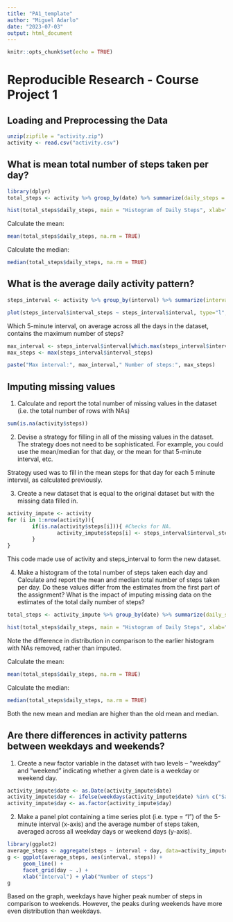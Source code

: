 ```yaml
---
title: "PA1_template"
author: "Miguel Adarlo"
date: "2023-07-03"
output: html_document
---
```


```r
knitr::opts_chunk$set(echo = TRUE)
```

# Reproducible Research - Course Project 1

## Loading and Preprocessing the Data
``` r
unzip(zipfile = "activity.zip")
activity <- read.csv("activity.csv")
```
## What is mean total number of steps taken per day?
``` r
library(dplyr)
total_steps <- activity %>% group_by(date) %>% summarize(daily_steps = sum(steps, na.rm = TRUE))

hist(total_steps$daily_steps, main = "Histogram of Daily Steps", xlab="Total Number of Steps Taken Each Day")
```
Calculate the mean:
``` r
mean(total_steps$daily_steps, na.rm = TRUE)
```
Calculate the median:
``` r
median(total_steps$daily_steps, na.rm = TRUE)
```
## What is the average daily activity pattern?
```r
steps_interval <- activity %>% group_by(interval) %>% summarize(interval_steps = mean(steps, na.rm = TRUE))

plot(steps_interval$interval_steps ~ steps_interval$interval, type="l", xlab = "Time Interval", ylab = "Average Number of Steps", main = "Steps per 5 Minute Interval")
```
Which 5-minute interval, on average across all the days in the dataset, contains the maximum number of steps?
``` r
max_interval <- steps_interval$interval[which.max(steps_interval$interval_steps)]
max_steps <- max(steps_interval$interval_steps)

paste("Max interval:", max_interval," Number of steps:", max_steps)
```
## Imputing missing values

1. Calculate and report the total number of missing values in the dataset (i.e. the total number of rows with NAs)
``` r
sum(is.na(activity$steps))
```
2. Devise a strategy for filling in all of the missing values in the dataset. The strategy does not need to be sophisticated. For example, you could use the mean/median for that day, or the mean for that 5-minute interval, etc.

Strategy used was to fill in the mean steps for that day for each 5 minute interval, as calculated previously.

3. Create a new dataset that is equal to the original dataset but with the missing data filled in.

``` r
activity_impute <- activity  
for (i in 1:nrow(activity)){
        if(is.na(activity$steps[i])){ #Checks for NA.
                activity_impute$steps[i] <- steps_interval$interval_steps[activity_impute$interval[i] == steps_interval$interval]
        }
}
```
This code made use of activity and steps_interval to form the new dataset.

4. Make a histogram of the total number of steps taken each day and Calculate and report the mean and median total number of steps taken per day. Do these values differ from the estimates from the first part of the assignment? What is the impact of imputing missing data on the estimates of the total daily number of steps?

``` r
total_steps <- activity_impute %>% group_by(date) %>% summarize(daily_steps = sum(steps, na.rm = TRUE))

hist(total_steps$daily_steps, main = "Histogram of Daily Steps", xlab="Total Number of Steps Taken Each Day")
```
Note the difference in distribution in comparison to the earlier histogram with NAs removed, rather than imputed.

Calculate the mean:
``` r
mean(total_steps$daily_steps, na.rm = TRUE)
```
Calculate the median:
``` r
median(total_steps$daily_steps, na.rm = TRUE)
```
Both the new mean and median are higher than the old mean and median.

## Are there differences in activity patterns between weekdays and weekends?

1. Create a new factor variable in the dataset with two levels – “weekday” and “weekend” indicating whether a given date is a weekday or weekend day.

``` r
activity_impute$date <- as.Date(activity_impute$date)
activity_impute$day <- ifelse(weekdays(activity_impute$date) %in% c("Saturday", "Sunday"), "weekend", "weekday")
activity_impute$day <- as.factor(activity_impute$day)
```

2. Make a panel plot containing a time series plot (i.e. type = "l") of the 5-minute interval (x-axis) and the average number of steps taken, averaged across all weekday days or weekend days (y-axis). 

``` r
library(ggplot2)
average_steps <- aggregate(steps ~ interval + day, data=activity_impute, FUN='mean')
g <- ggplot(average_steps, aes(interval, steps)) +
     geom_line() +
     facet_grid(day ~ .) +
     xlab("Interval") + ylab("Number of steps")
g
```

Based on the graph, weekdays have higher peak number of steps in comparison to weekends. However, the peaks during weekends have more even distribution than weekdays.























